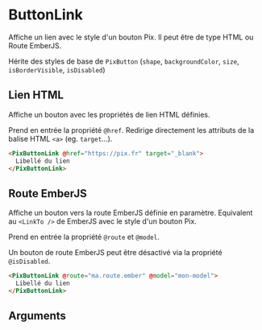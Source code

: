 

<Meta
  title='Basics/ButtonLink'
  component='PixButtonLink'
  decorators={[centered]}
  argTypes={stories.argTypes}
/>

# ButtonLink

Affiche un lien avec le style d'un bouton Pix. Il peut être de type HTML ou Route EmberJS.

Hérite des styles de base de `PixButton` (`shape`, `backgroundColor`, `size`, `isBorderVisible`, `isDisabled`)

## Lien HTML

Affiche un bouton avec les propriétés de lien HTML définies.

Prend en entrée la propriété `@href`.
Redirige directement les attributs de la balise HTML `<a>` (eg. `target`...).

<Canvas>
  <Story name='Lien HTML' story={stories.htmlLink} height={60} />
</Canvas>

```html
<PixButtonLink @href="https://pix.fr" target="_blank">
  Libellé du lien
</PixButtonLink>
```

## Route EmberJS

Affiche un bouton vers la route EmberJS définie en paramètre.
Equivalent au `<LinkTo />` de EmberJS avec le style d'un bouton Pix.

Prend en entrée la propriété `@route` et `@model`.

Un bouton de route EmberJS peut être désactivé via la propriété `@isDisabled`. 

<Canvas>
  <Story name='Route EmberJS' story={stories.emberLink} height={60} />
</Canvas>

```html
<PixButtonLink @route="ma.route.ember" @model="mon-model">
  Libellé du lien
</PixButtonLink>
```

## Arguments

<ArgsTable story="Lien HTML" />

